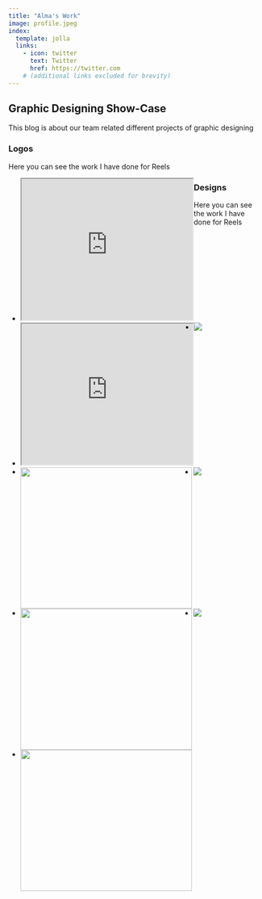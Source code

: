 ```yaml
---
title: "Alma's Work"
image: profile.jpeg
index:
  template: jolla
  links:
    - icon: twitter
      text: Twitter
      href: https://twitter.com
    # (additional links excluded for brevity)
---
```


## Graphic Designing Show-Case

This blog is about our team related different projects of graphic designing

### Logos

<p>Here you can see the work I have done for Reels</p>

<ul>
  <li style="float:left;"><iframe src="https://drive.google.com/file/d/1JdQ6FKd8xodDJ6Y_v9sUJDR2o34RVcjK/preview" width="340" height="280" allow="autoplay"></iframe>  
  </li>

  <li style="float:left;"><iframe src="https://drive.google.com/file/d/1icWcHV4ywm7j3zx5hJzdbibqlBLij9Sw/preview" width="340" height="280" allow="autoplay"></iframe>  
  </li>

</ul>



### Designs

<p>Here you can see the work I have done for Reels</p>

<ul>
  <li style="float:left;"><img align="left" src="designs/1.jpeg"/>  
  </li>

  <li style="float:left;"><img align="left" src="designs/2.jpeg" width="340" height="280" allow="autoplay"></iframe>  
  </li>

   <li style="float:left;"><img align="left" src="designs/3.jpeg"/>  
  </li>

  <li style="float:left;"><img align="left" src="designs/4.jpeg" width="340" height="280" allow="autoplay"></iframe>  
  </li>

  <li style="float:left;"><img align="left" src="designs/5.jpeg"/>  
  </li>

  <li style="float:left;"><img align="left" src="designs/6.jpeg" width="340" height="280" allow="autoplay"></iframe>  
  </li>

</ul>